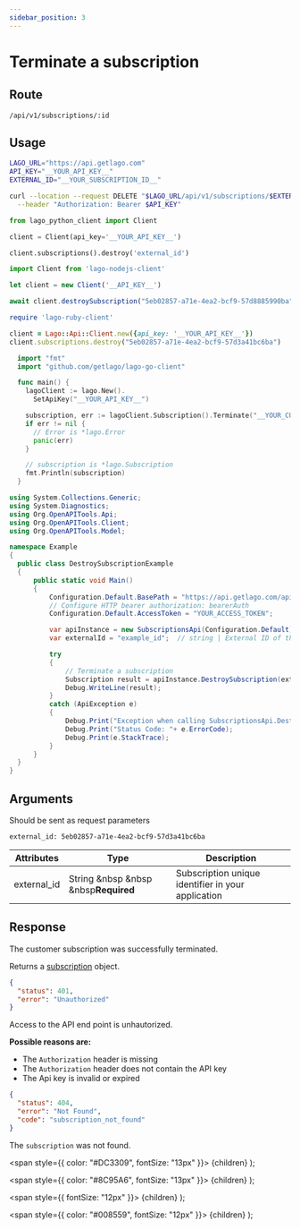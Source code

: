 ```yaml
---
sidebar_position: 3
---
```



# Terminate a subscription

## Route

```curl title="DELETE"
/api/v1/subscriptions/:id
```

## Usage

<Tabs groupId="prog-language">
  <TabItem value="curl" label="Curl" default>

  ```bash
  LAGO_URL="https://api.getlago.com"
  API_KEY="__YOUR_API_KEY__"
  EXTERNAL_ID="__YOUR_SUBSCRIPTION_ID__"

  curl --location --request DELETE "$LAGO_URL/api/v1/subscriptions/$EXTERNAL_ID" \
    --header "Authorization: Bearer $API_KEY"
  ```
  </TabItem>

  <TabItem value="python" label="Python">

  ```python
  from lago_python_client import Client

  client = Client(api_key='__YOUR_API_KEY__')

  client.subscriptions().destroy('external_id')
  ```
  </TabItem>

  <TabItem value="javascript" label="Node.js">

  ```javascript
  import Client from 'lago-nodejs-client'

  let client = new Client('__API_KEY__')

  await client.destroySubscription("5eb02857-a71e-4ea2-bcf9-57d8885990ba")
  ```
  </TabItem>

  <TabItem value="ruby" label="Ruby">

  ```ruby
  require 'lago-ruby-client'

  client = Lago::Api::Client.new({api_key: '__YOUR_API_KEY__'})
  client.subscriptions.destroy("5eb02857-a71e-4ea2-bcf9-57d3a41bc6ba")
  ```
  </TabItem>

  <TabItem value="go" label="Go">

  ```go
    import "fmt"
    import "github.com/getlago/lago-go-client"

    func main() {
      lagoClient := lago.New().
        SetApiKey("__YOUR_API_KEY__")

      subscription, err := lagoClient.Subscription().Terminate("__YOUR_CUSTOMER_ID__")
      if err != nil {
        // Error is *lago.Error
        panic(err)
      }

      // subscription is *lago.Subscription
      fmt.Println(subscription)
    }
  ```

  </TabItem>

  <TabItem value="csharp" label="C#">

  ```csharp
using System.Collections.Generic;
using System.Diagnostics;
using Org.OpenAPITools.Api;
using Org.OpenAPITools.Client;
using Org.OpenAPITools.Model;

namespace Example
{
    public class DestroySubscriptionExample
    {
        public static void Main()
        {
            Configuration.Default.BasePath = "https://api.getlago.com/api/v1";
            // Configure HTTP bearer authorization: bearerAuth
            Configuration.Default.AccessToken = "YOUR_ACCESS_TOKEN";

            var apiInstance = new SubscriptionsApi(Configuration.Default);
            var externalId = "example_id";  // string | External ID of the existing subscription

            try
            {
                // Terminate a subscription
                Subscription result = apiInstance.DestroySubscription(externalId);
                Debug.WriteLine(result);
            }
            catch (ApiException e)
            {
                Debug.Print("Exception when calling SubscriptionsApi.DestroySubscription: " + e.Message );
                Debug.Print("Status Code: "+ e.ErrorCode);
                Debug.Print(e.StackTrace);
            }
        }
    }
}
  ```

  </TabItem>

</Tabs>


## Arguments

Should be sent as request parameters

```
external_id: 5eb02857-a71e-4ea2-bcf9-57d3a41bc6ba
```

| Attributes | Type | Description |
| -----------| -----| ----------- |
| external_id | String &nbsp &nbsp &nbsp<Required>**Required**</Required> | Subscription unique identifier in your application |


## Response

<Tabs>
  <TabItem value="200" label="HTTP 200" default>

  The customer subscription was successfully terminated.

  Returns a [subscription](./subscription-object) object.

  </TabItem>

  <TabItem value="401" label="HTTP 401">

  ```json
  {
    "status": 401,
    "error": "Unauthorized"
  }
  ```

  Access to the API end point is unhautorized.

  **Possible reasons are:**
  * The `Authorization` header is missing
  * The `Authorization` header does not contain the API key
  * The Api key is invalid or expired


  </TabItem>

  <TabItem value="404" label="HTTP 404">

  ```json
  {
    "status": 404,
    "error": "Not Found",
    "code": "subscription_not_found"
  }
  ```

  The `subscription` was not found.

  </TabItem>
</Tabs>


  <span
    style={{
      color: "#DC3309",
      fontSize: "13px"
    }}>
    {children}
  </span>
);

  <span
    style={{
      color: "#8C95A6",
      fontSize: "13px"
    }}>
    {children}
  </span>
);

  <span
    style={{
      fontSize: "12px"
    }}>
    {children}
  </span>
);

  <span
    style={{
      color: "#008559",
      fontSize: "12px"
    }}>
    {children}
  </span>
);
